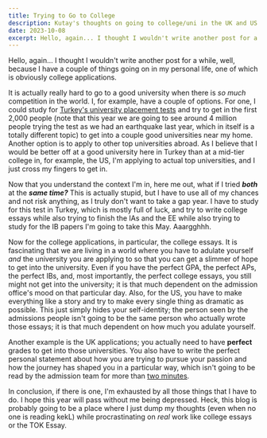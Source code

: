 ```yaml
---
title: Trying to Go to College
description: Kutay's thoughts on going to college/uni in the UK and US
date: 2023-10-08
excerpt: Hello, again... I thought I wouldn't write another post for a while, well, because I have a couple of things going on in my personal life, one of which is obviously college applications.
---
```

Hello, again... I thought I wouldn't write another post for a while, well, because I have a couple of things going on in my personal life, one of which is obviously college applications.

It is actually really hard to go to a good university when there is _so much_ competition in the world. I, for example, have a couple of options. For one, I could study for [Turkey's university placement tests](https://en.wikipedia.org/wiki/Student_Selection_and_Placement_System) and try to get in the first 2,000 people (note that this year we are going to see around 4 million people trying the test as we had an earthquake last year, which in itself is a totally different topic) to get into a couple good universities near my home. Another option is to apply to other top universities abroad. As I believe that I would be better off at a good university here in Turkey than at a mid-tier college in, for example, the US, I'm applying to actual top universities, and I just cross my fingers to get in.

Now that you understand the context I'm in, here me out, what if I tried _**both**_ at the **_same time?_** This is actually stupid, but I have to use all of my chances and not risk anything, as I truly don't want to take a gap year. I have to study for this test in Turkey, which is mostly full of luck, and try to write college essays while also trying to finish the IAs and the EE while also trying to study for the IB papers I'm going to take this May. Aaargghhh.

Now for the college applications, in particular, the college essays. It is fascinating that we are living in a world where you have to adulate yourself _and_ the university you are applying to so that you can get a slimmer of hope to get into the university. Even if you have the perfect GPA, the perfect APs, the perfect IBs, and, most importantly, the perfect college essays, you still might not get into the university; it is that much dependent on the admission office's mood on that particular day. Also, for the US, you have to make everything like a story and try to make every single thing as dramatic as possible. This just simply hides your self-identity; the person seen by the admissions people isn't going to be the same person who actually wrote those essays; it is that much dependent on how much you adulate yourself.

Another example is the UK applications; you actually need to have **perfect** grades to get into those universities. You also have to write the perfect personal statement about how you are trying to pursue your passion and how the journey has shaped you in a particular way, which isn't going to be read by the admission team for more than [two minutes](https://www.theguardian.com/education/2023/jun/15/uk-university-staff-only-read-students-personal-statements-for-two-minutes).

In conclusion, if there is one, I'm exhausted by all those things that I have to do. I hope this year will pass without me being depressed. Heck, this blog is probably going to be a place where I just dump my thoughts (even when no one is reading kekL) while procrastinating on _real_ work like college essays or the TOK Essay.